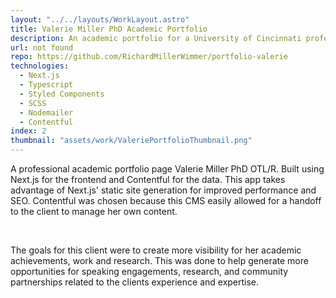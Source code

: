 ```yaml
---
layout: "../../layouts/WorkLayout.astro"
title: Valerie Miller PhD Academic Portfolio
description: An academic portfolio for a University of Cincinnati professor and researcher. This app is built using Nextjs and Contentful along with other technologies.
url: not found
repo: https://github.com/RichardMillerWimmer/portfolio-valerie
technologies:
  - Next.js
  - Typescript
  - Styled Components
  - SCSS
  - Nodemailer
  - Contentful
index: 2
thumbnail: "assets/work/ValeriePortfolioThumbnail.png"
---
```


A professional academic portfolio page Valerie Miller PhD OTL/R. Built using Next.js for the frontend and Contentful for the data. This app takes advantage of Next.js' static site generation for improved performance and SEO. Contentful was chosen because this CMS easily allowed for a handoff to the client to manage her own content.

<br />

The goals for this client were to create more visibility for her academic achievements, work and research. This was done to help generate more opportunities for speaking engagements, research, and community partnerships related to the clients experience and expertise.
